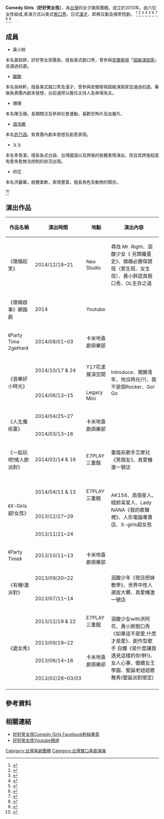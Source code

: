 
{{藝人
|姓名 =  好好笑女孩
|英文名 = Comedy Girls
|類型 = 組合
|圖片 = Replace this image female.svg
|圖片尺寸 = 
|圖片簡介 = 
|出道日期 = {{birth_year_and_age|2013}}
|國籍 = {{ROC}}
|語言 = [[國語|國語]]、[[台語|台語]]
|現任成員 = 黃小胖<br />酸酸<br />玉珊<br />涵冷娜<br />ㄆㄆ<br />阿花
}}

'''Comedy Girls（好好笑女孩）'''，為[[台灣|台灣]]的女子搞笑團體。成立於2013年。由六位女性組成,表演方式以美式[[脫口秀|脫口秀]]、日式[[漫才|漫才]]、即興互動及搞笑短劇。
<ref>{{cite news|url=http://www.chinatimes.com/newspapers/20130919000785-260115|title=卡米地女孩搞笑界新勢力|publisher=中時電子報|language=zh-tw|accessdate=2013-09-19|archive-date=2014-03-14|archive-url=https://web.archive.org/web/20140314104852/http://www.chinatimes.com/newspapers/20130919000785-260115|dead-url=no}}</ref>
<ref>{{cite news|url=http://www.chinatimes.com/newspapers/20130919000785-260115|title=女子搞笑團體Comedy Girls　複合式運動館聖誕特別秀|publisher=ETtoday新聞雲|language=zh-tw|accessdate=2013-12-11|archive-date=2014-03-14|archive-url=https://web.archive.org/web/20140314104852/http://www.chinatimes.com/newspapers/20130919000785-260115|dead-url=no}}</ref>
<ref>{{cite news|url=http://www.ttv.com.tw/103/12/1031218/103121800038001.htm?from=579|title=女團Comedy Girls 搞笑KUSO"徵婚"橋段|publisher=台視新聞|language=zh-tw|accessdate=2014-12-18|archive-date=2014-12-21|archive-url=https://web.archive.org/web/20141221123657/http://www.ttv.com.tw/103/12/1031218/103121800038001.htm?from=579|dead-url=yes}}</ref>
<ref>{{cite news|url=http://udn.com/NEWS/ENTERTAINMENT/ENT4/9136771.shtml|title=「徵婚起笑」 顛覆浪漫愛情|publisher=聯合新聞網|language=zh-tw|accessdate=2014-12-20|archive-date=2014-12-21|archive-url=https://web.archive.org/web/20141221123423/http://udn.com/NEWS/ENTERTAINMENT/ENT4/9136771.shtml|dead-url=no}}</ref>
<ref>{{cite news|url=http://udn.com/NEWS/ENTERTAINMENT/ENT4/9136776.shtml|title=上演脫口秀 觀眾「演員」互動零距離|publisher=聯合新聞網|language=zh-tw|accessdate=2014-12-20|archive-date=2014-12-21|archive-url=https://web.archive.org/web/20141221123716/http://udn.com/NEWS/ENTERTAINMENT/ENT4/9136776.shtml|dead-url=no}}</ref>
<ref>{{cite news|url=http://udn.com/NEWS/ENTERTAINMENT/ENT4/9130135.shtml|title=90分鐘的「徵婚」 給你24個結局|publisher=聯合新聞網|language=zh-tw|accessdate=2014-12-20|archive-date=2014-12-16|archive-url=https://web.archive.org/web/20141216115711/http://udn.com/NEWS/ENTERTAINMENT/ENT4/9130135.shtml|dead-url=no}}</ref>
<ref>{{cite news|url=http://udn.com/NEWS/ENTERTAINMENT/ENT4/9126040.shtml|title=互動式舞台劇「徵婚起笑」 帶觀眾玩徵婚|publisher=聯合新聞網|language=zh-tw|accessdate=2014-12-20|archive-date=2014-12-21|archive-url=https://web.archive.org/web/20141221115331/http://udn.com/NEWS/ENTERTAINMENT/ENT4/9126040.shtml|dead-url=no}}</ref>
<ref>{{cite news|url=http://m.udn.com/xhtml/ViewFreeArticle?type=news&cate=3&page=1&articleid=4099953&sn=1|title=純女丑搞笑團體 勇敢做自己|publisher=聯合新聞網|language=zh-tw|accessdate=2014-12-12|archive-date=2014-12-21|archive-url=https://web.archive.org/web/20141221115442/http://m.udn.com/xhtml/ViewFreeArticle?type=news&cate=3&page=1&articleid=4099953&sn=1|dead-url=no}}</ref>
<ref>{{cite news|url=http://udn.com/NEWS/ENTERTAINMENT/ENT4/9122636.shtml|title=「徵婚」脫口秀 由你決定結局|publisher=聯合新聞網|language=zh-tw|accessdate=2014-12-12|archive-date=2014-12-21|archive-url=https://web.archive.org/web/20141221123320/http://udn.com/NEWS/ENTERTAINMENT/ENT4/9122636.shtml|dead-url=no}}</ref>

== 成員 ==
*黃小胖
本名黃鈺婷，好好笑女孩團長。擅長美式脫口秀，曾參與[[安徽衛視|安徽衛視]]「[[超級演說家|超級演說家]]」並通過初選。
*[[酸酸|酸酸]]
本名吳映軒。擅長美式脫口秀及漫才，曾參與安徽衛視超級演說家並通過初選。幕後負責團內劇本發想，台前通常以擔任主持人及串場為主。
*珊珊
本名陳玉珊。長期關注及參與社會運動。喜歡恐怖片及血腥片。
*[[許乃涵|涵冷娜]]
本名[[許乃涵|許乃涵]]。負責團內劇本發想及創意表現。
*ㄆㄆ
本名李旻潔。擅長各式台語、台灣國語以及誇張的肢體表情演出，而且其誇張程度有愈來愈無法控制的狀況出現。
*阿花
本名洪麗華。肢體柔軟，表情豐富，擅長角色及動物的模仿。

<ref>{{cite news|url=http://productions.udn.com/mr.right/talkshow/actor.html|title=徵婚啟事-徵婚起笑-演員介紹|publisher=聯合互動|language=zh-tw|accessdate=2014-12-21|archive-date=2014-11-13|archive-url=https://web.archive.org/web/20141113173711/http://productions.udn.com/mr.right/talkshow/actor.html|dead-url=no}}</ref>

== 演出作品 ==
{| class="wikitable"
|-
! 作品名稱 !! 演出時間 !! 地點 !! 演出內容
|-
| 《徵婚起笑》 || 2014/12/18~21 || Neo Studio || 尋找 Mr. Right、涵酸少女《 另類羅曼史》、徵婚必勝保證班（男生班、女生班）、黃小胖認真脫口秀、OL生存之道
|-
| 《徵婚啟事》網路劇 || 2014 || Youtube || 
|-
| 《Party Time 2gether》 || 2014/08/01~03 || 卡米地喜劇俱樂部 || 
|-
| rowspan=2| 《音樂好小時光》 || 2014/10/17 & 24 || Y17花漾展演空間 ||rowspan=2| Introduce、聞腋青年、地瓜時光(?)、我不是個Rocker、Go! Go!! Comedy Girls!!!
|-
| 2014/06/13~15 || Legacy Mini || 
|-
| rowspan=2| 《人生魔術靈》 || 2014/04/25~27 || rowspan=2| 卡米地喜劇俱樂部 || 
|-
| 2014/03/13~16 ||    
|-
| 《一起玩吧!情人節派對》 || 2014/02/14 & 16|| E7PLAY三重館 || 重傷系歌手艾摩兒《男朋友》、真愛機激一號店
|-
| rowspan=3| 《X-Girls 超!女孩》 || 2014/04/11 & 13 ||　E7PLAY三重館 ||rowspan=3| AK158、高個星人、糙蛉呆星人、Lady NANA《我的歌聲裡》、人形電腦專賣店、X-girls超女孩  
|-
| 2013/12/27~29 || rowspan=5| 卡米地喜劇俱樂部   
|-
| 2013/11/21~24   
|-
| 《Party Time》 || 2013/10/11~13 || 
|-
| rowspan=2| 《有機!激派對》 || 2013/09/20~22 || rowspan=2|涵酸少年《夜店把妹教學》、世界中性人選拔大賽、真愛機激一號店
|-
| 2013/07/11~14  
|-
|rowspan=4| 《處女秀》 || 2013/12/19 & 22 || E7PLAY三重館 ||rowspan=4|涵酸少女with洪阿花、黃小胖脫口秀《如果這不是愛,什麼才是愛》、創作型歌手 白爛《是什麼讓我遇見這樣的你!幹!》、女人心事、傲嬌女王學園、聖誕老妞妞歌舞秀(聖誕派對限定)
|-
| 2013/09/19~22 ||rowspan=3| 卡米地喜劇俱樂部  
|-
| 2013/06/14~16 
|-
| 2013/02/28~03/03 
|-
|}

== 參考資料 ==
{{reflist}}

== 相關連結 ==
*[https://www.facebook.com/ComedyGirlsTW 好好笑女孩Comedy Girls Facebook粉絲專頁]{{Wayback|url=https://www.facebook.com/ComedyGirlsTW |date=20190215200754 }}
*[https://www.youtube.com/user/comedygirlstw 好好笑女孩Youtube頻道]{{Wayback|url=https://www.youtube.com/user/comedygirlstw |date=20160328084407 }}

[[Category:台灣喜劇團體|Category:台灣喜劇團體]]
[[Category:台灣單口喜劇演員|Category:台灣單口喜劇演員]]